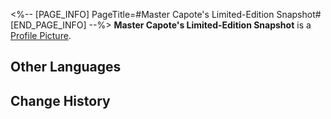 <%-- [PAGE_INFO]
PageTitle=#Master Capote's Limited-Edition Snapshot#
[END_PAGE_INFO] --%>
{{Item Infobox
|id          = 140133
|image       = Item Master Capote's Limited-Edition Snapshot.png
|type        = Mission Item
|invCategory = Missions
|rarity      = 3
|effect      = 
|description = A photo snapped from a unique angle and contains Capote's autograph.
}}
{{Description|''"Master Capote authorized it! It's not an intrusion of privacy!"''}}
'''Master Capote's Limited-Edition Snapshot''' is a [[Profile Picture]].

==Other Languages==
{{Other Languages
|en   = Master Capote's Limited-Edition Snapshot
|zhs  = 「波少」限定写真
|zht  = 「波少」限定寫真
|ja   = 「カポ様」の限定写真
|ko   = 「카포티」 한정판 사진
|es   = Foto exclusiva del maestro Capote
|fr   = Cliché en édition limitée de maître Boomer
|ru   = Редкое фото мастера Капоте
|th   = ภาพหายากของ "Master Capote"
|vi   = Chân Dung Giới Hạn Nam Thần Capote
|de   = Limitierter Schnappschuss von Meister Capote
|id   = Foto Eksklusif "Master Capote"
|pt   = Foto em Edição Limitada do Mestre Calepo
}}

==Change History==
{{Change History|1.0}}